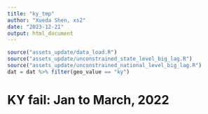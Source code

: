 ```yaml
---
title: "ky_tmp"
author: "Xueda Shen, xs2"
date: "2023-12-21"
output: html_document
---
```


```r
source("assets_update/data_load.R")
source("assets_update/unconstrained_state_level_big_lag.R")
source("assets_update/unconstrained_national_level_big_lag.R")
dat = dat %>% filter(geo_value == "ky")

```


# KY fail: Jan to March, 2022


